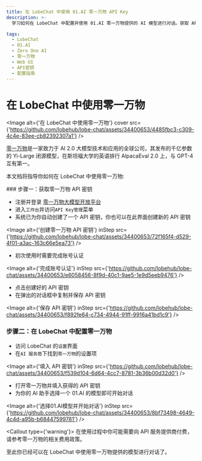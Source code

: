 ```yaml
---
title: 在 LobeChat 中使用 01.AI 零一万物 API Key
description: >-
  学习如何在 LobeChat 中配置并使用 01.AI 零一万物提供的 AI 模型进行对话。获取 API 密钥、填入设置项、选择模型，开始与 AI 助手交流。

tags:
  - LobeChat
  - 01.AI
  - Zero One AI
  - 零一万物
  - Web UI
  - API密钥
  - 配置指南
---
```


# 在 LobeChat 中使用零一万物

<Image alt={'在 LobeChat 中使用零一万物'} cover src={'https://github.com/lobehub/lobe-chat/assets/34400653/4485fbc3-c309-4c4e-83ee-cb82392307a1'} />

[零一万物](https://www.01.ai/)是一家致力于 AI 2.0 大模型技术和应用的全球公司，其发布的千亿参数的 Yi-Large 闭源模型，在斯坦福大学的英语排行 AlpacaEval 2.0 上，与 GPT-4 互有第一。

本文档将指导你如何在 LobeChat 中使用零一万物:

<Steps>
  ### 步骤一：获取零一万物 API 密钥

  - 注册并登录 [零一万物大模型开放平台](https://platform.lingyiwanwu.com/)
  - 进入`工作台`并访问`API Key管理`菜单
  - 系统已为你自动创建了一个 API 密钥，你也可以在此界面创建新的 API 密钥

  <Image alt={'创建零一万物 API 密钥'} inStep src={'https://github.com/lobehub/lobe-chat/assets/34400653/72f165f4-d529-4f01-a3ac-163c66e5ea73'} />

  - 初次使用时需要完成账号认证

  <Image alt={'完成账号认证'} inStep src={'https://github.com/lobehub/lobe-chat/assets/34400653/e6058456-8f9d-40c1-9ae5-1e9d5eeb9476'} />

  - 点击创建好的 API 密钥
  - 在弹出的对话框中复制并保存 API 密钥

  <Image alt={'保存 API 密钥'} inStep src={'https://github.com/lobehub/lobe-chat/assets/34400653/f892fe64-c734-4944-91ff-9916a41bd1c9'} />

  ### 步骤二：在 LobeChat 中配置零一万物

  - 访问 LobeChat 的`设置`界面
  - 在`AI 服务商`下找到`零一万物`的设置项

  <Image alt={'填入 API 密钥'} inStep src={'https://github.com/lobehub/lobe-chat/assets/34400653/f539d104-6d64-4cc7-8781-3b36b00d32d0'} />

  - 打开零一万物并填入获得的 API 密钥
  - 为你的 AI 助手选择一个 01.AI 的模型即可开始对话

  <Image alt={'选择01.AI模型并开始对话'} inStep src={'https://github.com/lobehub/lobe-chat/assets/34400653/8bf73498-4649-4c4d-a95b-b68447599781'} />

  <Callout type={'warning'}>
    在使用过程中你可能需要向 API 服务提供商付费，请参考零一万物的相关费用政策。
  </Callout>
</Steps>

至此你已经可以在 LobeChat 中使用零一万物提供的模型进行对话了。
